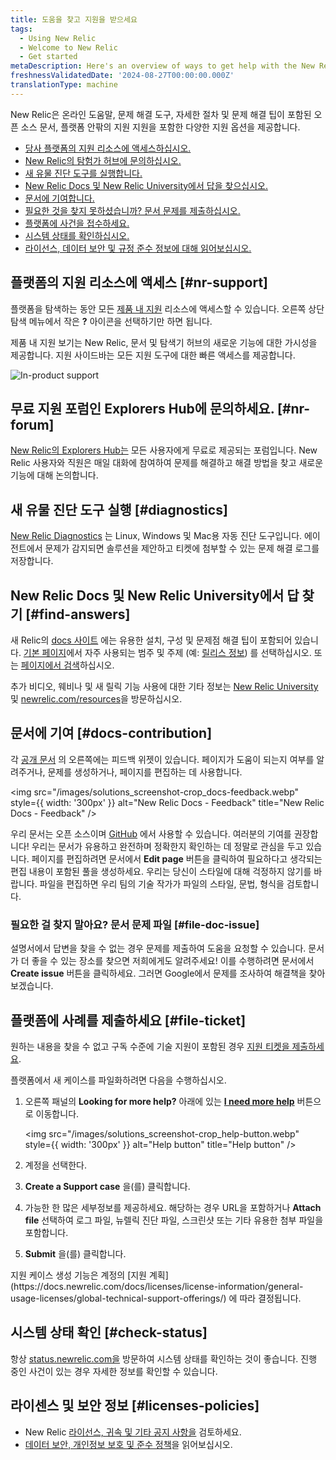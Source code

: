 ```yaml
---
title: 도움을 찾고 지원을 받으세요
tags:
  - Using New Relic
  - Welcome to New Relic
  - Get started
metaDescription: Here's an overview of ways to get help with the New Relic platform.
freshnessValidatedDate: '2024-08-27T00:00:00.000Z'
translationType: machine
---
```


New Relic은 온라인 도움말, 문제 해결 도구, 자세한 절차 및 문제 해결 팁이 포함된 오픈 소스 문서, 플랫폼 안팎의 지원 지원을 포함한 다양한 지원 옵션을 제공합니다.

* [당사 플랫폼의 지원 리소스에 액세스하십시오.](#nr-support)
* [New Relic의 탐험가 허브에 문의하십시오.](#nr-forum)
* [새 유물 진단 도구를 실행합니다.](#diagnostics)
* [New Relic Docs 및 New Relic University에서 답을 찾으십시오.](#find-answers)
* [문서에 기여합니다.](#docs-contribution)
* [필요한 것을 찾지 못하셨습니까? 문서 문제를 제출하십시오.](#file-doc-issue)
* [플랫폼에 사건을 접수하세요.](#file-ticket)
* [시스템 상태를 확인하십시오.](#check-status)
* [라이선스, 데이터 보안 및 규정 준수 정보에 대해 읽어보십시오.](#licenses-policies)

## 플랫폼의 지원 리소스에 액세스 [#nr-support]

플랫폼을 탐색하는 동안 모든 [제품 내 지원](https://one.newrelic.com/redirect/support) 리소스에 액세스할 수 있습니다. 오른쪽 상단 탐색 메뉴에서 작은 <DNT>**?**</DNT> 아이콘을 선택하기만 하면 됩니다.

제품 내 지원 보기는 New Relic, 문서 및 탐색기 허브의 새로운 기능에 대한 가시성을 제공합니다. 지원 사이드바는 모든 지원 도구에 대한 빠른 액세스를 제공합니다.

<img title="New Relic's in-product support" alt="In-product support" src="/images/solutions_screenshot-crop_product-support.webp" />

## 무료 지원 포럼인 Explorers Hub에 문의하세요. [#nr-forum]

[New Relic의 Explorers Hub는](https://discuss.newrelic.com/) 모든 사용자에게 무료로 제공되는 포럼입니다. New Relic 사용자와 직원은 매일 대화에 참여하여 문제를 해결하고 해결 방법을 찾고 새로운 기능에 대해 논의합니다.

## 새 유물 진단 도구 실행 [#diagnostics]

[New Relic Diagnostics](/docs/using-new-relic/cross-product-functions/troubleshooting/new-relic-diagnostics) 는 Linux, Windows 및 Mac용 자동 진단 도구입니다. 에이전트에서 문제가 감지되면 솔루션을 제안하고 티켓에 첨부할 수 있는 문제 해결 로그를 저장합니다.

## New Relic Docs 및 New Relic University에서 답 찾기 [#find-answers]

새 Relic의 [docs 사이트](https://docs.newrelic.com) 에는 유용한 설치, 구성 및 문제점 해결 팁이 포함되어 있습니다. [기본 페이지](http://docs.newrelic.com)에서 자주 사용되는 범주 및 주제 (예: [릴리스 정보](/docs/release-notes)) 를 선택하십시오. 또는 [페이지에서 검색](http://docs.newrelic.com/search)하십시오.

추가 비디오, 웨비나 및 새 릴릭 기능 사용에 대한 기타 정보는 [New Relic University](https://learn.newrelic.com/) 및 [newrelic.com/resources](https://newrelic.com/resources/videos)을 방문하십시오.

## 문서에 기여 [#docs-contribution]

각 [공개 문서](https://docs.newrelic.com) 의 오른쪽에는 피드백 위젯이 있습니다. 페이지가 도움이 되는지 여부를 알려주거나, 문제를 생성하거나, 페이지를 편집하는 데 사용합니다.

<img src="/images/solutions_screenshot-crop_docs-feedback.webp" style={{ width: '300px' }} alt="New Relic Docs - Feedback" title="New Relic Docs - Feedback" />

우리 문서는 오픈 소스이며 [GitHub](https://github.com/newrelic/docs-website) 에서 사용할 수 있습니다. 여러분의 기여를 권장합니다! 우리는 문서가 유용하고 완전하며 정확한지 확인하는 데 정말로 관심을 두고 있습니다. 페이지를 편집하려면 문서에서 <DNT>**Edit page**</DNT> 버튼을 클릭하여 필요하다고 생각되는 편집 내용이 포함된 풀을 생성하세요. 우리는 당신이 스타일에 대해 걱정하지 않기를 바랍니다. 파일을 편집하면 우리 팀의 기술 작가가 파일의 스타일, 문법, 형식을 검토합니다.

### 필요한 걸 찾지 말아요? 문서 문제 파일 [#file-doc-issue]

설명서에서 답변을 찾을 수 없는 경우 문제를 제출하여 도움을 요청할 수 있습니다. 문서가 더 좋을 수 있는 장소를 찾으면 저희에게도 알려주세요! 이를 수행하려면 문서에서 <DNT>**Create issue**</DNT> 버튼을 클릭하세요. 그러면 Google에서 문제를 조사하여 해결책을 찾아보겠습니다.

## 플랫폼에 사례를 제출하세요 [#file-ticket]

원하는 내용을 찾을 수 없고 구독 수준에 기술 지원이 포함된 경우 [지원 티켓을 제출하세요](https://support.newrelic.com/s/inbox).

플랫폼에서 새 케이스를 파일화하려면 다음을 수행하십시오.

1. 오른쪽 패널의 <DNT>**Looking for more help?**</DNT> 아래에 있는 <DNT>**[I need more help](https://one.newrelic.com/redirect/support)**</DNT> 버튼으로 이동합니다.

   <img src="/images/solutions_screenshot-crop_help-button.webp" style={{ width: '300px' }} alt="Help button" title="Help button" />

2. 계정을 선택한다.

3. <DNT>**Create a Support case**</DNT> 을(를) 클릭합니다.

4. 가능한 한 많은 세부정보를 제공하세요. 해당하는 경우 URL을 포함하거나 <DNT>**Attach file**</DNT> 선택하여 로그 파일, 뉴렐릭 진단 파일, 스크린샷 또는 기타 유용한 첨부 파일을 포함합니다.

5. <DNT>**Submit**</DNT> 을(를) 클릭합니다.

<Callout variant="important">
  지원 케이스 생성 기능은 계정의 [지원 계획](https://docs.newrelic.com/docs/licenses/license-information/general-usage-licenses/global-technical-support-offerings/) 에 따라 결정됩니다.
</Callout>

## 시스템 상태 확인 [#check-status]

항상 [status.newrelic.com을](https://status.newrelic.com) 방문하여 시스템 상태를 확인하는 것이 좋습니다. 진행 중인 사건이 있는 경우 자세한 정보를 확인할 수 있습니다.

## 라이센스 및 보안 정보 [#licenses-policies]

* New Relic [라이선스, 귀속 및 기타 공지 사항을](/docs/licenses) 검토하세요.
* [데이터 보안, 개인정보 보호 및 준수 정책](/docs/security)을 읽어보십시오.